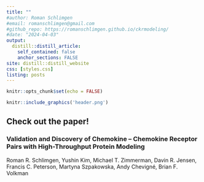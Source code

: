 ```yaml
---
title: ""
#author: Roman Schlimgen
#email: romanschlimgen@gmail.com
#github_repo: https://romanschlimgen.github.io/ckrmodeling/
#date: "2024-04-03"
output:
  distill::distill_article:
    self_contained: false
    anchor_sections: FALSE
site: distill::distill_website
css: [styles.css]
listing: posts
---
```


```r
knitr::opts_chunk$set(echo = FALSE)
```

```r
knitr::include_graphics('header.png')
```

## Check out the paper!

### Validation and Discovery of Chemokine – Chemokine Receptor Pairs with High-Throughput Protein Modeling

Roman R. Schlimgen, Yushin Kim, Michael T. Zimmerman, Davin R. Jensen, Francis C. Peterson, Martyna Szpakowska, Andy Chevigné, Brian F. Volkman
